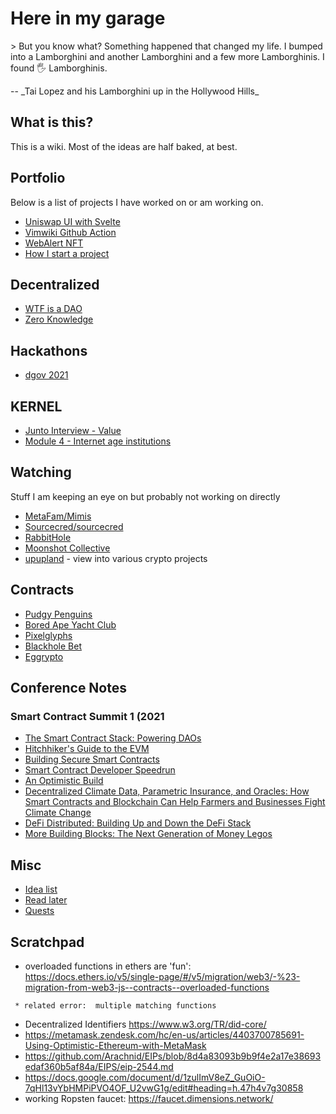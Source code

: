 = Here in my garage =

{{{class="lambo"
                          `,*soozc\?^;~,'-````````                              
             '::_,  `';cwgQ@@@@@@@@@@@@@QQ#RKPaFv/?;:,'.-```                    
            `|DQN&wRQ@@@@@@@@@@@@@@@@@@@@@@@@@@@@@@@@@QQgKv;,*Lv/r^;,,.         
        `_:_:::>cuPDQ@@@@@@@@@@@@@@@@@@@@@@@@@@@@@@@@@@@@@O;;.`,sQQ8Od&i;?L^:,` 
      ';rrr\*rr^^^;;;;|xebNQQ@@@@@@@@@@@@@@@@@@@@@@@@@@@@@D;;````iQ@@Q9wo;:|ve* 
    `_:';\lc|||||??=r^;;:::::_:;>\7xuoUDNQQQQQQQQQQQ@@@@@@D:~_```?EUXPkj^:~,'.  
   `:/-';,;ziL//\|>r^^^^;;;;;;;;;;;;;;;;;:::::::::;;;;^^>?>,'`,`,@NB#gH}r:,,,,' 
   r=sr~;|vcsJvL\|?**=>>rrr>**=>>>>>>>rr^^^^^^rrr**?||||??*r^:~:mg'':\SQ@N^,,|x 
  :oucLc(vl?]Sjuu}v/\/\||////\\\\\|||||????|Li(\zsz{zL{/\|>^;:ug^;*zFjQ@@@Q;?M@ 
  e#@@QRhSzvvvvvvsut7/7lzvl|(juF{z7lllL/icljou\ ?|>;?/|*r;;;;jK@el\i]R@@@@@Sq#a 
 ~gN@@@@@@@Q#HkaFzzvccvvvvLvJx]fjSoS2]ivvzzz{z;:vej\?>r^;;;;JKDQZzJjP@@@@@#{#N; 
 (N#bQ@@@@@@@@@@@@QQgd9hmZoyjuFF]}xzvvvvvvv(l((vi\||\/Lii?;|MRODf]jmB@@@@Q]PUH' 
.:vSeHQ@@QQQ@@@@@@@@@@@@@@@@@@@QQ@QQQQQQQQQQQBBB#Hotzv7lvcLkQbOo(l/iXQ@QMh9qmu  
  .:vKNNNQQQQ@@@@@@@@@@@@@@@@@@@@@@@@@@@@@@@@@@@@@QPvvJfL?uMMsZ\;:^i{jjZZRQR8;  
`rXNQ@@@@@@@@@QQQQQQOgQ@@@@@@@@@@@R9&Q@QQQQ@@@QWODNQ9oz\LoBReZj}]jujjuf2k8WO{`  
  `:|{eO#Q@@@@@@@@@@@@@@@@QQQQQQQQQNa}e6ORMNNk]Li29mjvzsxRQ6XMSZqOHM#Q@@QBb]:   
          .~;?vfZ6HNQQ@@@@@@@@@@@@@@@@QQBNgRHOq6PmmmmXE6qHBUKfQQ#6u\^:'`        
                       `',;^|it2wqR#Q@@@@@@@@@@@@@@@@@@@@@@Nvz"                 
                                      `-,:;*/zjekORbUejz|;'                     
}}}

> But you know what? Something happened that changed my life. I bumped into a Lamborghini and another Lamborghini and a few more Lamborghinis. I found 🖐️ Lamborghinis.

-- _Tai Lopez and his Lamborghini up in the Hollywood Hills_

== What is this? ==

This is a wiki. Most of the ideas are half baked, at best.

== Portfolio ==

Below is a list of projects I have worked on or am working on.

* [[Uniswap UI with Svelte]]
* [[Vimwiki Github Action]]
* [[WebAlert NFT]]
* [[How I start a project]]

== Decentralized ==

* [[WTF is a DAO]]
* [[Zero Knowledge]]

== Hackathons ==

* [[dgov 2021]]

== KERNEL ==

* [[Junto Interview - Value]]
* [[Module 4 - Internet age institutions]]

== Watching ==

Stuff I am keeping an eye on but probably not working on directly

* [[MetaFam/Mimis]]
* [[Sourcecred/sourcecred]]
* [[RabbitHole]]
* [[Moonshot Collective]]
* [[https://www.upupland.xyz/|upupland]] - view into various crypto projects

== Contracts ==

* [[Pudgy Penguins]]
* [[Bored Ape Yacht Club]]
* [[Pixelglyphs]]
* [[Blackhole Bet]]
* [[Eggrypto]]

== Conference Notes ==

=== Smart Contract Summit 1 (2021 ===

* [[conference/smartconsummit1/The Smart Contract Stack: Powering DAOs|The Smart Contract Stack: Powering DAOs]]
* [[conference/smartconsummit1/Hitchhiker's Guide to the EVM|Hitchhiker's Guide to the EVM]]
* [[conference/smartconsummit1/Building Secure Smart Contracts|Building Secure Smart Contracts]]
* [[conference/smartconsummit1/Smart Contract Developer Speedrun|Smart Contract Developer Speedrun]]
* [[conference/smartconsummit1/An Optimistic Build|An Optimistic Build]]
* [[conference/smartconsummit1/Decentralized Climate Data, Parametric Insurance, and Oracles: How Smart Contracts and Blockchain Can Help Farmers and Businesses Fight Climate Change|Decentralized Climate Data, Parametric Insurance, and Oracles: How Smart Contracts and Blockchain Can Help Farmers and Businesses Fight Climate Change]]
* [[conference/smartconsummit1/DeFi Distributed: Building Up and Down the DeFi Stack|DeFi Distributed: Building Up and Down the DeFi Stack]]
* [[conference/smartconsummit1/More Building Blocks: The Next Generation of Money Legos|More Building Blocks: The Next Generation of Money Legos]]

== Misc ==

* [[Idea list]]
* [[Read later]]
* [[Quests]]

== Scratchpad ==

* overloaded functions in ethers are 'fun': https://docs.ethers.io/v5/single-page/#/v5/migration/web3/-%23-migration-from-web3-js--contracts--overloaded-functions
  * related error:  multiple matching functions
* Decentralized Identifiers https://www.w3.org/TR/did-core/
* https://metamask.zendesk.com/hc/en-us/articles/4403700785691-Using-Optimistic-Ethereum-with-MetaMask
* https://github.com/Arachnid/EIPs/blob/8d4a83093b9b9f4e2a17e38693edaf360b5af84a/EIPS/eip-2544.md
* https://docs.google.com/document/d/1zulImV8eZ_GuOiO-7qHl13vYbHMPiPVO4OF_U2vwG1g/edit#heading=h.47h4v7g30858
* working Ropsten faucet: https://faucet.dimensions.network/
